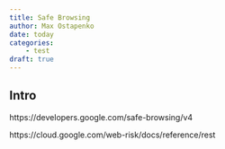 ```yaml
---
title: Safe Browsing
author: Max Ostapenko
date: today
categories:
    - test
draft: true
---
```


## Intro

https://developers.google.com/safe-browsing/v4

https://cloud.google.com/web-risk/docs/reference/rest
